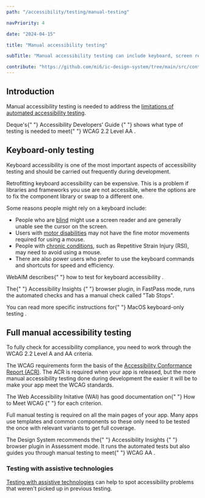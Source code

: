```yaml
---
path: "/accessibility/testing/manual-testing"

navPriority: 4

date: "2024-04-15"

title: "Manual accessibility testing"

subTitle: "Manual accessibility testing can include keyboard, screen reader and documentation checks."

contribute: "https://github.com/mi6/ic-design-system/tree/main/src/content/structured/accessibility/testing/manual-testing.mdx"
---
```



## Introduction

Manual accessibility testing is needed to address the [limitations of automated accessibility testing](/accessibility/testing/automated-testing-limitation).

<p>
  Deque's{" "}
  <ic-link
    target="_blank"
    href="https://dequeuniversity.com/checklists/web/guide"
    rel="noreferer noopener nofollow"
  >
    Accessibility Developers' Guide
  </ic-link>{" "}
  shows what type of testing is needed to meet{" "}
  <ic-link
    target=""
    href="/accessibility/requirement/wcag"
    rel="noreferer noopener nofollow"
  >
    WCAG 2.2 Level AA
  </ic-link>
  .
</p>

## Keyboard-only testing

Keyboard accessibility is one of the most important aspects of accessibility testing and should be carried out frequently during development.

Retrofitting keyboard accessibility can be expensive. This is a problem if libraries and frameworks you use are not accessible, where the options are to fix the component library or swap to a different one.

Some reasons people might rely on a keyboard include:

- People who are [blind](/accessibility/needs/visual) might use a screen reader and are generally unable see the cursor on the screen.
- Users with [motor disabilities](/accessibility/needs/motor) may not have the fine motor movements required for using a mouse.
- People with [chronic conditions](/accessibility/needs/motor), such as Repetitive Strain Injury (RSI), may need to avoid using a mouse.
- There are also power users who prefer to use the keyboard commands and shortcuts for speed and efficiency.

<p>
  WebAIM describes{" "}
  <ic-link
    target="_blank"
    href="https://webaim.org/techniques/keyboard/"
    rel="noreferer noopener nofollow"
  >
    how to test for keyboard accessibility
  </ic-link>
  .
</p>

<p>
  The{" "}
  <ic-link
    target="_blank"
    href="https://accessibilityinsights.io/docs/en/web/overview"
    rel="noreferer noopener nofollow"
  >
    Accessibility Insights
  </ic-link>{" "}
  browser plugin, in FastPass mode, runs the automated checks and has a manual
  check called "Tab Stops".
</p>

<p>
  You can read more specific instructions for{" "}
  <ic-link
    target="_blank"
    href="https://dequeuniversity.com/mac/keyboard-access-mac"
    rel="noreferer noopener nofollow"
  >
    MacOS keyboard-only testing
  </ic-link>
  .
</p>

## Full manual accessibility testing

To fully check for accessibility compliance, you need to work through the WCAG 2.2 Level A and AA criteria.

The WCAG requirements form the basis of the [Accessibility Conformance Report (ACR)](/accessibility/documenting/conformance-report). The ACR is required when your app is released, but the more manual accessibility testing done during development the easier it will be to make your app meet the WCAG standards.

<p>
  The Web Accessibility Initative (WAI) has good documentation on{" "}
  <ic-link
    target="_blank"
    href="https://www.w3.org/WAI/WCAG22/quickref/"
    rel="noreferer noopener nofollow"
  >
    How to Meet WCAG
  </ic-link>{" "}
  for each criterion.
</p>

Full manual testing is required on all the main pages of your app. Many apps use templates and common components so these only need to be tested the once with relevant variants to get full coverage.

<p>
  The Design System recommends the{" "}
  <ic-link
    target="_blank"
    href="https://accessibilityinsights.io/docs/en/web/overview"
    rel="noreferer noopener nofollow"
  >
    Accessibility Insights
  </ic-link>{" "}
  browser plugin in Assessment mode. It runs the automated tests but also guides
  you through manual testing to meet{" "}
  <ic-link
    target=""
    href="/accessibility/requirement/wcag#level-aa"
    rel="noreferer noopener nofollow"
  >
    WCAG AA
  </ic-link>
  .
</p>

<IcAlert
  variant="info"
  message="Once the application is released, it's recommended to do full manual testing for any big features or updates."
/>

### Testing with assistive technologies

[Testing with assistive technologies](/accessibility/testing/assistive-tech-testing) can help to spot accessibility problems that weren't picked up in previous testing.
